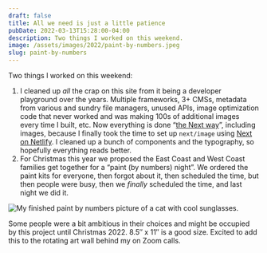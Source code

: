```yaml
---
draft: false
title: All we need is just a little patience
pubDate: 2022-03-13T15:28:00-04:00
description: Two things I worked on this weekend.
image: /assets/images/2022/paint-by-numbers.jpeg
slug: paint-by-numbers
---
```

Two things I worked on this weekend:

1. I cleaned up _all_ the crap on this site from it being a developer playground over the years. Multiple frameworks, 3+ CMSs, metadata from various and sundry file managers, unused APIs, image optimization code that never worked and was making 100s of additional images every time I built, etc. Now everything is done “[the Next way](https://nextjs.org)”, including images, because I finally took the time to set up `next/image` using [Next on Netlify](https://docs.netlify.com/configure-builds/common-configurations/next-js/). I cleaned up a bunch of components and the typography, so hopefully everything reads better.
2. For Christmas this year we proposed the East Coast and West Coast families get together for a “paint (by numbers) night”. We ordered the paint kits for everyone, then forgot about it, then scheduled the time, but then people were busy, then we _finally_ scheduled the time, and last night we did it.

![My finished paint by numbers picture of a cat with cool sunglasses.](/assets/images/2022/paint-by-numbers.jpeg)

Some people were a bit ambitious in their choices and might be occupied by this project until Christmas 2022. 8.5″ x 11″ is a good size. Excited to add this to the rotating art wall behind my on Zoom calls.